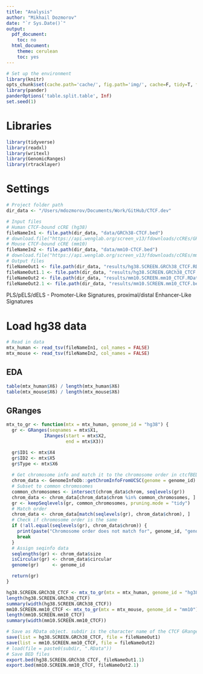 ```yaml
---
title: "Analysis"
author: "Mikhail Dozmorov"
date: "`r Sys.Date()`"
output:
  pdf_document:
    toc: no
  html_document:
    theme: cerulean
    toc: yes
---
```


```r
# Set up the environment
library(knitr)
opts_chunk$set(cache.path='cache/', fig.path='img/', cache=F, tidy=T, fig.keep='high', echo=F, dpi=100, warnings=F, message=F, comment=NA, warning=F, results='as.is', fig.width = 10, fig.height = 6) #out.width=700, 
library(pander)
panderOptions('table.split.table', Inf)
set.seed(1)
```

# Libraries

```r
library(tidyverse)
library(readxl)
library(writexl)
library(GenomicRanges)
library(rtracklayer)
```

# Settings

```r
# Project folder path
dir_data <- "/Users/mdozmorov/Documents/Work/GitHub/CTCF.dev"

# Input files
# Human CTCF-bound cCRE (hg38)
fileNameIn1 <- file.path(dir_data, "data/GRCh38-CTCF.bed")
# download.file("https://api.wenglab.org/screen_v13/fdownloads/cCREs/GRCh38-CTCF.bed", fileNameIn1)
# Mouse CTCF-bound cCRE (mm10)
fileNameIn2 <- file.path(dir_data, "data/mm10-CTCF.bed")
# download.file("https://api.wenglab.org/screen_v13/fdownloads/cCREs/mm10-CTCF.bed", fileNameIn2)
# Output files
fileNameOut1 <- file.path(dir_data, "results/hg38.SCREEN.GRCh38_CTCF.RData")
fileNameOut1.1 <- file.path(dir_data, "results/hg38.SCREEN.GRCh38_CTCF.bed")
fileNameOut2 <- file.path(dir_data, "results/mm10.SCREEN.mm10_CTCF.RData")
fileNameOut2.1 <- file.path(dir_data, "results/mm10.SCREEN.mm10_CTCF.bed")
```

PLS/pELS/dELS - Promoter-Like Signatures, proximal/distal Enhancer-Like Signatures

# Load hg38 data

```r
# Read in data
mtx_human <- read_tsv(fileNameIn1, col_names = FALSE)
mtx_mouse <- read_tsv(fileNameIn2, col_names = FALSE)
```

## EDA

```r
table(mtx_human$X6) / length(mtx_human$X6)
table(mtx_mouse$X6) / length(mtx_mouse$X6)
```

## GRanges

```r
mtx_to_gr <- function(mtx = mtx_human, genome_id = "hg38") {
  gr <- GRanges(seqnames = mtx$X1, 
              IRanges(start = mtx$X2, 
                      end = mtx$X3))

  gr$ID1 <- mtx$X4
  gr$ID2 <- mtx$X5
  gr$Type <- mtx$X6
  
  # Get chromosome info and match it to the chromosome order in ctcfBED
  chrom_data <- GenomeInfoDb::getChromInfoFromUCSC(genome = genome_id)
  # Subset to common chromosomes
  common_chromosomes <- intersect(chrom_data$chrom, seqlevels(gr))
  chrom_data <- chrom_data[chrom_data$chrom %in% common_chromosomes, ]
  gr <- keepSeqlevels(gr, common_chromosomes, pruning.mode = "tidy")
  # Match order
  chrom_data <- chrom_data[match(seqlevels(gr), chrom_data$chrom), ]
  # Check if chromosome order is the same
  if (!all.equal(seqlevels(gr), chrom_data$chrom)) {
    print(paste("Chromosome order does not match for", genome_id, "genome."))
    break
  }
  # Assign seqinfo data
  seqlengths(gr) <- chrom_data$size
  isCircular(gr) <- chrom_data$circular
  genome(gr)     <- genome_id

  return(gr)
}

hg38.SCREEN.GRCh38_CTCF <- mtx_to_gr(mtx = mtx_human, genome_id = "hg38")
length(hg38.SCREEN.GRCh38_CTCF)
summary(width(hg38.SCREEN.GRCh38_CTCF))
mm10.SCREEN.mm10_CTCF <- mtx_to_gr(mtx = mtx_mouse, genome_id = "mm10")
length(mm10.SCREEN.mm10_CTCF)
summary(width(mm10.SCREEN.mm10_CTCF))

# Save as RData object. subdir is the character name of the CTCF GRanges variable
save(list = hg38.SCREEN.GRCh38_CTCF, file = fileNameOut1)
save(list = mm10.SCREEN.mm10_CTCF, file = fileNameOut2)
# load(file = paste0(subdir, ".RData"))
# Save BED files
export.bed(hg38.SCREEN.GRCh38_CTCF, fileNameOut1.1)
export.bed(mm10.SCREEN.mm10_CTCF, fileNameOut2.1)
```

